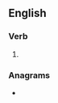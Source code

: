 ==English==

===Verb===
{{head|en|verb form}}

# {{en-third-person singular of|heckle}}

===Anagrams===
* {{anagrams|en|Heckels}}